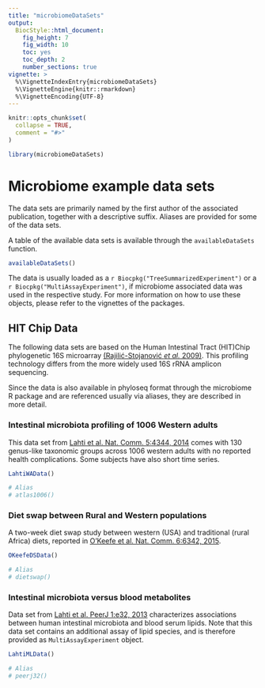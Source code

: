 ```yaml
---
title: "microbiomeDataSets"
output: 
  BiocStyle::html_document:
    fig_height: 7
    fig_width: 10
    toc: yes
    toc_depth: 2
    number_sections: true
vignette: >
  %\VignetteIndexEntry{microbiomeDataSets}
  %\VignetteEngine{knitr::rmarkdown}
  %\VignetteEncoding{UTF-8}
---
```


```r
knitr::opts_chunk$set(
  collapse = TRUE,
  comment = "#>"
)
```

```r
library(microbiomeDataSets)
```

# Microbiome example data sets

The data sets are primarily named by the first author of the
associated publication, together with a descriptive suffix. Aliases
are provided for some of the data sets.

A table of the available data sets is available through the `availableDataSets`
function.

```r
availableDataSets()
```

The data is usually loaded as a `r Biocpkg("TreeSummarizedExperiment")` or a
`r Biocpkg("MultiAssayExperiment")`, if microbiome associated data was used
in the respective study. For more information on how to use these objects,
please refer to the vignettes of the packages.

## HIT Chip Data

The following data sets are based on the Human Intestinal Tract (HIT)Chip
phylogenetic 16S microarray [(Rajilić-Stojanović _et al._
2009)](https://doi.org/10.1111/j.1462-2920.2009.01900.x). This profiling
technology differs from the more widely used 16S rRNA amplicon sequencing.

Since the data is also available in phyloseq format through the microbiome R
package and are referenced usually via aliases, they are described in more
detail.

### Intestinal microbiota profiling of 1006 Western adults

This data set from [Lahti et al. Nat. Comm. 5:4344, 2014](http://www.nature.com/ncomms/2014/140708/ncomms5344/full/ncomms5344.html)
comes with 130 genus-like taxonomic groups across 1006 western adults with no
reported health complications. Some subjects have also short time series.

```r
LahtiWAData()

# Alias
# atlas1006()
```

### Diet swap between Rural and Western populations

A two-week diet swap study between western (USA) and traditional (rural Africa)
diets, reported in [O'Keefe et al. Nat. Comm. 6:6342, 2015](http://dx.doi.org/10.1038/ncomms7342).

```r
OKeefeDSData()

# Alias
# dietswap()
```

### Intestinal microbiota versus blood metabolites

Data set from [Lahti et al. PeerJ 1:e32, 2013](https://doi.org/10.7717/peerj.32)
characterizes associations between human intestinal microbiota and blood serum
lipids. Note that this data set contains an additional assay of lipid species,
and is therefore provided as `MultiAssayExperiment` object.

```r
LahtiMLData()

# Alias
# peerj32()
```
